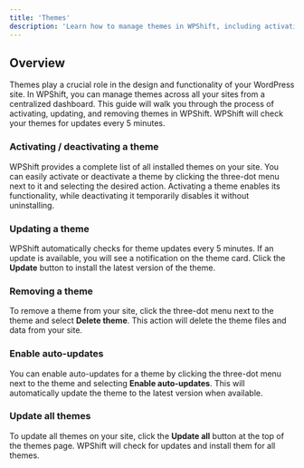```yaml
---
title: 'Themes'
description: 'Learn how to manage themes in WPShift, including activating, updating, and removing themes from your WordPress sites.'
---
```


## Overview
Themes play a crucial role in the design and functionality of your WordPress site. In WPShift, you can manage themes across all your sites from a centralized dashboard. This guide will walk you through the process of activating, updating, and removing themes in WPShift.
WPShift will check your themes for updates every 5 minutes.

### Activating / deactivating a theme
WPShift provides a complete list of all installed themes on your site. You can easily activate or deactivate a theme by clicking the three-dot menu next to it and selecting the desired action. Activating a theme enables its functionality, while deactivating it temporarily disables it without uninstalling.

### Updating a theme
WPShift automatically checks for theme updates every 5 minutes. If an update is available, you will see a notification on the theme card. Click the **Update** button to install the latest version of the theme.

### Removing a theme
To remove a theme from your site, click the three-dot menu next to the theme and select **Delete theme**. This action will delete the theme files and data from your site.

### Enable auto-updates
You can enable auto-updates for a theme by clicking the three-dot menu next to the theme and selecting **Enable auto-updates**. This will automatically update the theme to the latest version when available.

### Update all themes
To update all themes on your site, click the **Update all** button at the top of the themes page. WPShift will check for updates and install them for all themes.